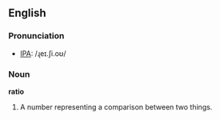 ==English==
===Pronunciation===
*[[IPA]]: /ɻeɪ.ʃi.oʊ/
===Noun===
'''ratio'''
#A number representing a comparison between two things.
